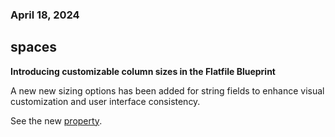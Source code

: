 ### April 18, 2024

## spaces

**Introducing customizable column sizes in the Flatfile Blueprint**

A new new sizing options has been added for string fields to enhance visual customization and user interface consistency.

See the new [property](https://reference.flatfile.com/api-reference/workbooks/create#request.body.sheets.fields.string.appearance).
